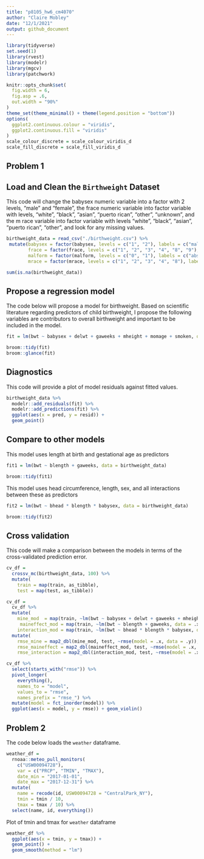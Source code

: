 ```yaml
---
title: "p8105_hw6_cm4070"
author: "Claire Mobley"
date: "12/1/2021"
output: github_document 
---
```


```r
library(tidyverse)
set.seed(1)
library(rvest)
library(modelr)
library(mgcv)
library(patchwork)

knitr::opts_chunk$set(
  fig.width = 6,
  fig.asp = .6,
  out.width = "90%"
)
theme_set(theme_minimal() + theme(legend.position = "bottom"))
options(
  ggplot2.continuous.colour = "viridis",
  ggplot2.continuous.fill = "viridis"
)
scale_colour_discrete = scale_colour_viridis_d
scale_fill_discrete = scale_fill_viridis_d
```

## Problem 1

## Load and Clean the `Birthweight` Dataset

This code will change the babysex numeric variable into a factor with 2 levels, "male" and "female", the frace numeric variable into factor variable with levels,  "white", "black", "asian", "puerto rican", "other", "unknown", and the m race variable into factor variable with levels "white", "black", "asian", "puerto rican", "other", and look for any missing values.

```r
birthweight_data = read_csv("./birthweight.csv") %>% 
 mutate(babysex = factor(babysex, levels = c("1", "2"), labels = c("male", "female")),
        frace = factor(frace, levels = c("1", "2", "3", "4", "8", "9"), labels = c("white", "black", "asian", "puerto rican", "other", "unknown")), 
        malform = factor(malform, levels = c("0", "1"), labels = c("absent", "present")),
        mrace = factor(mrace, levels = c("1", "2", "3", "4", "8"), labels = c("white", "black", "asian", "puerto rican", "other"))) 

sum(is.na(birthweight_data))
```

## Propose a regression model 

The code below will propose a model for birthweight. Based on scientific literature regarding predictors of child birthweight, I propose the following variables are contributors to overall birthweight and important to be included in the model.

```r
fit = lm(bwt ~ babysex + delwt + gaweeks + mheight + momage + smoken, data = birthweight_data)

broom::tidy(fit)
broom::glance(fit)
```

## Diagnostics

This code will provide a plot of model residuals against fitted values.

```r
birthweight_data %>% 
  modelr::add_residuals(fit) %>% 
  modelr::add_predictions(fit) %>% 
  ggplot(aes(x = pred, y = resid)) +
  geom_point()
```

## Compare to other models

This model uses length at birth and gestational age as predictors

```r
fit1 = lm(bwt ~ blength + gaweeks, data = birthweight_data)

broom::tidy(fit1)
```

This model uses head circumference, length, sex, and all interactions between these as predictors

```r
fit2 = lm(bwt ~ bhead * blength * babysex, data = birthweight_data)

broom::tidy(fit2)
```

## Cross validation

This code will make a comparison between the models in terms of the cross-validated prediction error.

```r
cv_df =
  crossv_mc(birthweight_data, 100) %>% 
  mutate(
    train = map(train, as_tibble),
    test = map(test, as_tibble))
```

```r
cv_df = 
  cv_df %>% 
  mutate(
    mine_mod  = map(train, ~lm(bwt ~ babysex + delwt + gaweeks + mheight + momage + smoken, data = .x)),
     maineffect_mod = map(train, ~lm(bwt ~ blength + gaweeks, data = .x)),
    interaction_mod = map(train, ~lm(bwt ~ bhead * blength * babysex, data = as_tibble(.x)))) %>% 
  mutate(
    rmse_mine = map2_dbl(mine_mod, test, ~rmse(model = .x, data = .y)),
    rmse_maineffect = map2_dbl(maineffect_mod, test, ~rmse(model = .x, data = .y)),
    rmse_interaction = map2_dbl(interaction_mod, test, ~rmse(model = .x, data = .y)))
```

```r
cv_df %>% 
  select(starts_with("rmse")) %>% 
  pivot_longer(
    everything(),
    names_to = "model", 
    values_to = "rmse",
    names_prefix = "rmse_") %>% 
  mutate(model = fct_inorder(model)) %>% 
  ggplot(aes(x = model, y = rmse)) + geom_violin()
```

## Problem 2

The code below loads the `weather` dataframe. 

```r
weather_df = 
  rnoaa::meteo_pull_monitors(
    c("USW00094728"),
    var = c("PRCP", "TMIN", "TMAX"), 
    date_min = "2017-01-01",
    date_max = "2017-12-31") %>%
  mutate(
    name = recode(id, USW00094728 = "CentralPark_NY"),
    tmin = tmin / 10,
    tmax = tmax / 10) %>%
  select(name, id, everything())
```

Plot of tmin and tmax for `weather` dataframe

```r
weather_df %>% 
  ggplot(aes(x = tmin, y = tmax)) + 
  geom_point() + 
  geom_smooth(method = "lm")
```

